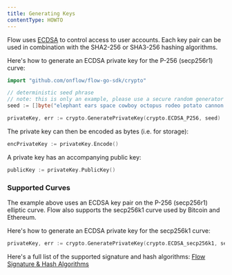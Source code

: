 ```yaml
---
title: Generating Keys
contentType: HOWTO
---
```


Flow uses [ECDSA](https://en.wikipedia.org/wiki/Elliptic_Curve_Digital_Signature_Algorithm)
to control access to user accounts. Each key pair can be used in combination with
the SHA2-256 or SHA3-256 hashing algorithms.

Here's how to generate an ECDSA private key for the P-256 (secp256r1) curve:

```go
import "github.com/onflow/flow-go-sdk/crypto"

// deterministic seed phrase
// note: this is only an example, please use a secure random generator for the key seed
seed := []byte("elephant ears space cowboy octopus rodeo potato cannon pineapple")

privateKey, err := crypto.GeneratePrivateKey(crypto.ECDSA_P256, seed)
```

The private key can then be encoded as bytes (i.e. for storage):

```go
encPrivateKey := privateKey.Encode()
```

A private key has an accompanying public key:

```go
publicKey := privateKey.PublicKey()
```

### Supported Curves

The example above uses an ECDSA key pair on the P-256 (secp256r1) elliptic curve.
Flow also supports the secp256k1 curve used by Bitcoin and Ethereum.

Here's how to generate an ECDSA private key for the secp256k1 curve:

```go
privateKey, err := crypto.GeneratePrivateKey(crypto.ECDSA_secp256k1, seed)
```

Here's a full list of the supported signature and hash algorithms: [Flow Signature & Hash Algorithms](https://docs.onflow.org/concepts/accounts-and-keys/#supported-signature--hash-algorithms)
